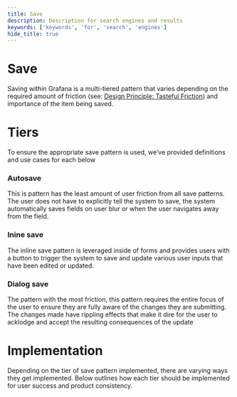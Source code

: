 ```yaml
---
title: Save
description: Description for search engines and results
keywords: ['keywords', 'for', 'search', 'engines']
hide_title: true
---
```



# Save <Badge text='draft' color='orange'></Badge>


Saving within Grafana is a multi-tiered pattern that varies depending on the required amount of friction (see: [Design Principle: Tasteful Friction](/design-system/Foundations/design-principles#tasteful-friction)) and importance of the item being saved.


# Tiers

To ensure the appropriate save pattern is used, we’ve provided definitions and use cases for each below

### **Autosave**

This is pattern has the least amount of user friction from all save patterns. The user does not have to explicitly tell the system to save, the system automatically saves fields on user blur or when the user navigates away from the field.


### **Inine save**

The inline save pattern is leveraged inside of forms and provides users with a button to trigger the system to save and update various user inputs that have been edited or updated.

### **Dialog save**

The pattern with the most friction, this pattern requires the entire focus of the user to ensure they are fully aware of the changes they are submitting. The changes made have rippling effects that make it dire for the user to acklodge and accept the resulting consequences of the update


# Implementation

Depending on the tier of save pattern implemented, there are varying ways they get implemented. Below outlines how each tier should be implemented for user success and product consistency.
